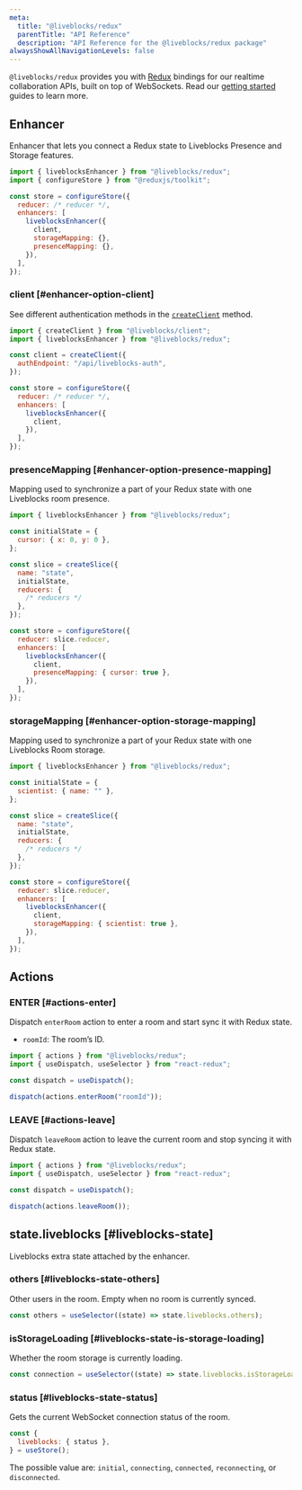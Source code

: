 ```yaml
---
meta:
  title: "@liveblocks/redux"
  parentTitle: "API Reference"
  description: "API Reference for the @liveblocks/redux package"
alwaysShowAllNavigationLevels: false
---
```


`@liveblocks/redux` provides you with [Redux](https://react-redux.js.org/)
bindings for our realtime collaboration APIs, built on top of WebSockets. Read
our [getting started](/docs/get-started) guides to learn more.

## Enhancer

Enhancer that lets you connect a Redux state to Liveblocks Presence and Storage
features.

```js
import { liveblocksEnhancer } from "@liveblocks/redux";
import { configureStore } from "@reduxjs/toolkit";

const store = configureStore({
  reducer: /* reducer */,
  enhancers: [
    liveblocksEnhancer({
      client,
      storageMapping: {},
      presenceMapping: {},
    }),
  ],
});
```

### client [#enhancer-option-client]

See different authentication methods in the [`createClient`][] method.

```js highlight="1,4-6,12"
import { createClient } from "@liveblocks/client";
import { liveblocksEnhancer } from "@liveblocks/redux";

const client = createClient({
  authEndpoint: "/api/liveblocks-auth",
});

const store = configureStore({
  reducer: /* reducer */,
  enhancers: [
    liveblocksEnhancer({
      client,
    }),
  ],
});
```

### presenceMapping [#enhancer-option-presence-mapping]

Mapping used to synchronize a part of your Redux state with one Liveblocks room
presence.

```js highlight="20"
import { liveblocksEnhancer } from "@liveblocks/redux";

const initialState = {
  cursor: { x: 0, y: 0 },
};

const slice = createSlice({
  name: "state",
  initialState,
  reducers: {
    /* reducers */
  },
});

const store = configureStore({
  reducer: slice.reducer,
  enhancers: [
    liveblocksEnhancer({
      client,
      presenceMapping: { cursor: true },
    }),
  ],
});
```

### storageMapping [#enhancer-option-storage-mapping]

Mapping used to synchronize a part of your Redux state with one Liveblocks Room
storage.

```js highlight="20"
import { liveblocksEnhancer } from "@liveblocks/redux";

const initialState = {
  scientist: { name: "" },
};

const slice = createSlice({
  name: "state",
  initialState,
  reducers: {
    /* reducers */
  },
});

const store = configureStore({
  reducer: slice.reducer,
  enhancers: [
    liveblocksEnhancer({
      client,
      storageMapping: { scientist: true },
    }),
  ],
});
```

## Actions

### ENTER [#actions-enter]

Dispatch `enterRoom` action to enter a room and start sync it with Redux state.

- `roomId`: The room’s ID.

```js
import { actions } from "@liveblocks/redux";
import { useDispatch, useSelector } from "react-redux";

const dispatch = useDispatch();

dispatch(actions.enterRoom("roomId"));
```

### LEAVE [#actions-leave]

Dispatch `leaveRoom` action to leave the current room and stop syncing it with
Redux state.

```js
import { actions } from "@liveblocks/redux";
import { useDispatch, useSelector } from "react-redux";

const dispatch = useDispatch();

dispatch(actions.leaveRoom());
```

## state.liveblocks [#liveblocks-state]

Liveblocks extra state attached by the enhancer.

### others [#liveblocks-state-others]

Other users in the room. Empty when no room is currently synced.

```js
const others = useSelector((state) => state.liveblocks.others);
```

### isStorageLoading [#liveblocks-state-is-storage-loading]

Whether the room storage is currently loading.

```js
const connection = useSelector((state) => state.liveblocks.isStorageLoading);
```

### status [#liveblocks-state-status]

Gets the current WebSocket connection status of the room.

```js
const {
  liveblocks: { status },
} = useStore();
```

The possible value are: `initial`, `connecting`, `connected`, `reconnecting`, or
`disconnected`.

[`createclient`]: /docs/api-reference/liveblocks-client#createClient
[`status`]: /docs/api-reference/liveblocks-redux#liveblocks-state-status
